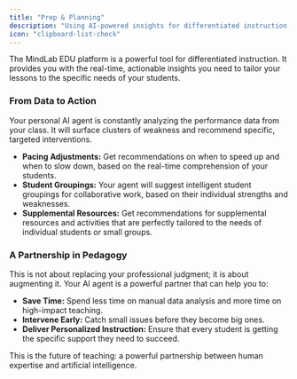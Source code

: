 ```yaml
---
title: "Prep & Planning"
description: "Using AI-powered insights for differentiated instruction."
icon: "clipboard-list-check"
---
```


The MindLab EDU platform is a powerful tool for differentiated instruction. It provides you with the real-time, actionable insights you need to tailor your lessons to the specific needs of your students.

### From Data to Action

Your personal AI agent is constantly analyzing the performance data from your class. It will surface clusters of weakness and recommend specific, targeted interventions.

-   **Pacing Adjustments:** Get recommendations on when to speed up and when to slow down, based on the real-time comprehension of your students.
-   **Student Groupings:** Your agent will suggest intelligent student groupings for collaborative work, based on their individual strengths and weaknesses.
-   **Supplemental Resources:** Get recommendations for supplemental resources and activities that are perfectly tailored to the needs of individual students or small groups.

### A Partnership in Pedagogy

This is not about replacing your professional judgment; it is about augmenting it. Your AI agent is a powerful partner that can help you to:

-   **Save Time:** Spend less time on manual data analysis and more time on high-impact teaching.
-   **Intervene Early:** Catch small issues before they become big ones.
-   **Deliver Personalized Instruction:** Ensure that every student is getting the specific support they need to succeed.

This is the future of teaching: a powerful partnership between human expertise and artificial intelligence.